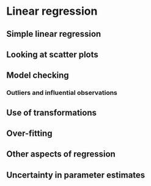 # Linear regression {#linreg}

## Simple linear regression

## Looking at scatter plots

## Model checking

### Outliers and influential observations {#outliers}

## Use of transformations {#linregtrans}

## Over-fitting

## Other aspects of regression

## Uncertainty in parameter estimates

